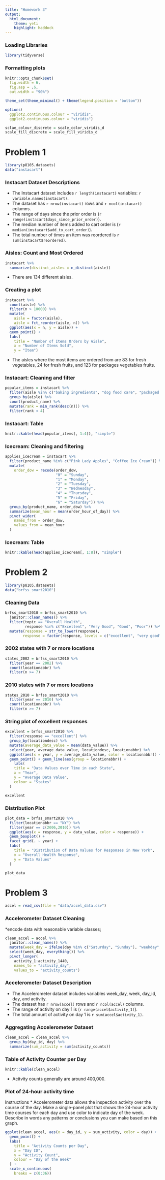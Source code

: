 ```yaml
---
title: "Homework 3"
output:
  html_document:
    theme: yeti
    highlight: haddock
---
```


### Loading Libraries
```r
library(tidyverse)
```

### Formatting plots
```r
knitr::opts_chunk$set(
  fig.width = 6,
  fig.asp = .6,
  out.width = "90%")

theme_set(theme_minimal() + theme(legend.position = "bottom"))

options(
  ggplot2.continuous.colour = "viridis",
  ggplot2.continuous.colour = "viridis")

sclae_colour_discrete = scale_color_viridis_d
scale_fill_discrete = scale_fill_viridis_d
```

# Problem 1

```r
library(p8105.datasets)
data("instacart")
```

### Instacart Dataset Descriptions

* The Instacart dataset includes `r length(instacart)` variables: `r variable.names(instacart)`.
* The dataset has `r nrow(instacart)` rows and `r ncol(instacart)` columns.
* The range of days since the prior order is (`r range(instacart$days_since_prior_order)`).
* The median number of items added to cart order is (`r median(instacart$add_to_cart_order)`).
* The total number of times an item was reordered is `r sum(instacart$reordered)`.

### Aisles: Count and Most Ordered

```r
instacart %>% 
  summarize(distinct_aisles = n_distinct(aisle))  
```
* There are 134 different aisles. 

### Creating a plot 
```r
instacart %>% 
  count(aisle) %>% 
  filter(n > 10000) %>%
  mutate(
    aisle = factor(aisle),
    aisle = fct_reorder(aisle, n)) %>% 
  ggplot(aes(x = n, y = aisle)) +
  geom_point() +
  labs(
    title = "Number of Items Orders by Aisle",
    x = "Number of Items Sold",
    y = "Item")
```
* The aisles where the most items are ordered from are 83 for fresh vegetables, 24 for fresh fruits, and 123 for packages vegetables fruits. 

### Instacart: Cleaning and filter
```r
popular_items = instacart %>% 
  filter(aisle %in% c("baking ingredients", "dog food care", "packaged vegetables fruits")) %>% 
  group_by(aisle) %>% 
  count(product_name) %>% 
  mutate(rank = min_rank(desc(n))) %>% 
  filter(rank < 4)
```

### Instacart: Table
```r
knitr::kable(head(popular_items[, 1:4]), "simple")
```

### Icecream: Cleaning and filtering
```r
applies_icecream = instacart %>% 
  filter(product_name %in% c("Pink Lady Apples", "Coffee Ice Cream")) %>%
  mutate(
    order_dow = recode(order_dow,
                       "0" = "Sunday",
                       "1" = "Monday",
                       "2" = "Tuesday",
                       "3" = "Wednesday",
                       "4" = "Thursday",
                       "5" = "Friday",
                       "6" = "Saturday")) %>% 
  group_by(product_name, order_dow) %>% 
  summarize(mean_hour = mean(order_hour_of_day)) %>% 
  pivot_wider(
    names_from = order_dow,
    values_from = mean_hour
  ) 
```

### Icecream: Table
```r
knitr::kable(head(applies_icecream[, 1:8]), "simple")
```

# Problem 2
```r
library(p8105.datasets)
data("brfss_smart2010")
```

### Cleaning Data

```r
brfss_smart2010 = brfss_smart2010 %>% 
  janitor::clean_names() %>% 
  filter(topic == "Overall Health",
         response %in% c("Excellent", "Very Good", "Good", "Poor")) %>%
  mutate(response = str_to_lower(response),
        response = factor(response, levels = c("excellent", "very good", "good", "poor")))
```

### 2002 states with 7 or more locations

```r
states_2002 = brfss_smart2010 %>% 
  filter(year == 2002) %>%
  count(locationabbr) %>% 
  filter(n >= 7)
```

### 2010 states with 7 or more locations

```r
states_2010 = brfss_smart2010 %>% 
  filter(year == 2010) %>%
  count(locationabbr) %>% 
  filter(n >= 7)
```


### String plot of excellent responses

```r
excellent = brfss_smart2010 %>% 
  filter(response == "excellent") %>% 
  group_by(locationdesc) %>% 
  mutate(average_data_value = mean(data_value)) %>% 
  select(year, average_data_value, locationdesc, locationabbr) %>% 
  ggplot(aes(x = year, y = average_data_value, color = locationabbr)) +
  geom_point() + geom_line(aes(group = locationabbr)) +
    labs(
    title = "Data Values over Time in each State",
    x = "Year",
    y = "Average Data Value",
    colour = "States"
  )

excellent
```

### Distribution Plot

```r
plot_data = brfss_smart2010 %>% 
  filter(locationabbr == "NY") %>% 
  filter(year == c(2006,2010)) %>% 
  ggplot(aes(x = response, y = data_value, color = response)) + 
  geom_boxplot() + 
  facet_grid(. ~ year) + 
  labs(
    title = "Distribution of Data Values for Responses in New York",
    x = "Overall Health Response",
    y = "Data Values"
  )

plot_data
```


# Problem 3

```r
accel = read_csv(file = "data/accel_data.csv")
```

### Accelerometer Dataset Cleaning 
*encode data with reasonable variable classes;
```r
clean_accel = accel %>% 
  janitor::clean_names() %>% 
  mutate(week_day = ifelse(day %in% c("Saturday", "Sunday"), "weekday", "weekend")) %>% 
  select(week_day, everything()) %>% 
  pivot_longer(
    activity_1:activity_1440,
    names_to = "activity_day",
    values_to = "activity_counts")
```
 
### Accelerometer Dataset Description

* The Accelerometer dataset includes variables week_day, week, day_id, day, and activity.
* The dataset has `r nrow(accel)` rows and `r ncol(accel)` columns.
* The range of activity on day 1 is (`r range(accel$activity_1)`).
* The total amount of activity on day 1 is `r sum(accel$activity_1)`.

### Aggregating Accelerometer Dataset 

```r
clean_accel = clean_accel %>%
  group_by(day_id, day) %>% 
  summarize(sum_activity = sum(activity_counts)) 
```

### Table of Activity Counter per Day
```r
knitr::kable(clean_accel)
```
* Acitvity counts generally are around 400,000. 

### Plot of 24-hour activity time 

Instructions
* Accelerometer data allows the inspection activity over the course of the day. Make a single-panel plot that shows the 24-hour activity time courses for each day and use color to indicate day of the week. Describe in words any patterns or conclusions you can make based on this graph.
```r
ggplot(clean_accel, aes(x = day_id, y = sum_activity, color = day)) +
  geom_point() +
  labs(
    title = "Activity Counts per Day",
    x = "Day ID",
    y = "Activity Count",
    colour = "Day of the Week" 
  ) +
  scale_x_continuous(
    breaks = c(0:36))
```
